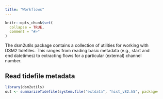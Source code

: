 ```yaml
---
title: "Workflows"
---
```


```r
knitr::opts_chunk$set(
  collapse = TRUE,
  comment = "#>"
)
```

The dsm2utils package contains a collection of utilities for working with DSM2 tidefiles. This ranges from reading basic metadata (e.g., start and end datetimes) to extracting flows for a particular (external) channel number.

## Read tidefile metadata

```r
library(dsm2utils)
out <- summarizeTidefile(system.file("extdata", "hist_v82.h5", package="dsm2utils", mustWork=TRUE))
```
